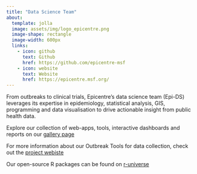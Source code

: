 ```yaml
---
title: "Data Science Team"
about:
  template: jolla
  image: assets/img/logo_epicentre.png
  image-shape: rectangle
  image-width: 600px
  links:
    - icon: github
      text: Github
      href: https://github.com/epicentre-msf
    - icon: website
      text: Website
      href: https://epicentre.msf.org/
---
```


From outbreaks to clinical trials, Epicentre's data science team (Epi-DS) leverages its expertise in epidemiology, statistical analysis, GIS, programming and data visualisation to drive actionable insight from public health data.

Explore our collection of web-apps, tools, interactive dashboards and reports on our [gallery page](/gallery.html)

For more information about our Outbreak Tools for data collection, check out the [project webiste](https://epicentre-msf.github.io/outbreak-tools/)

Our open-source R packages can be found on [r-universe](https://epicentre-msf.r-universe.dev/packages)
